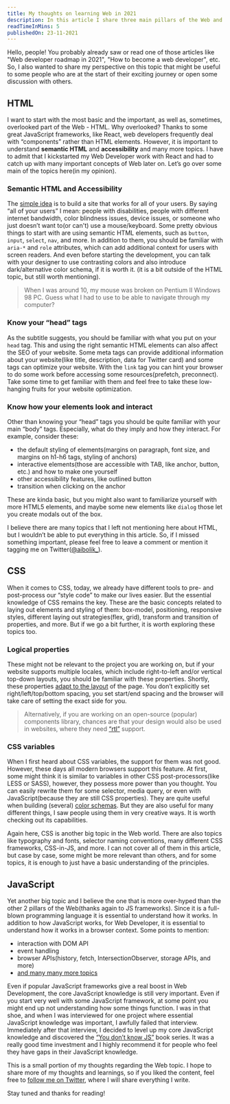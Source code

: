 ```yaml
---
title: My thoughts on learning Web in 2021
description: In this article I share three main pillars of the Web and some important and overlooked topics to add to your Web learning path.
readTimeInMins: 5
publishedOn: 23-11-2021
---
```


Hello, people! You probably already saw or read one of those articles like "Web developer roadmap in 2021", "How to become a web developer", etc. So, I also wanted to share my perspective on this topic that might be useful to some people who are at the start of their exciting journey or open some discussion with others.

## HTML

I want to start with the most basic and the important, as well as, sometimes, overlooked part of the Web - HTML. Why overlooked? Thanks to some great JavaScript frameworks, like React, web developers frequently deal with “components” rather than HTML elements. However, it is important to understand __semantic HTML__ and __accessibility__ and many more topics. I have to admit that I kickstarted my Web Developer work with React and had to catch up with many important concepts of Web later on. Let’s go over some main of the topics here(in my opinion).

### Semantic HTML and Accessibility

The [simple idea](https://web.dev/accessible/ "Accessibility in web.dev") is to build a site that works for all of your users. By saying “all of your users” I mean: people with disabilities, people with different internet bandwidth, color blindness issues, device issues, or someone who just doesn’t want to(or can't) use a mouse/keyboard. Some pretty obvious things to start with are using semantic HTML elements, such as `button`, `input`, `select`, `nav`, and more. In addition to them, you should be familiar with `aria-*` and `role` attributes, which can add additional context for users with screen readers. And even before starting the development, you can talk with your designer to use contrasting colors and also introduce dark/alternative color schema, if it is worth it. (it is a bit outside of the HTML topic, but still worth mentioning).

> When I was around 10, my mouse was broken on Pentium II Windows 98 PC. Guess what I had to use to be able to navigate through my computer?

### Know your “head” tags

As the subtitle suggests, you should be familiar with what you put on your `head` tag. This and using the right semantic HTML elements can also affect the SEO of your website. Some meta tags can provide additional information about your website(like title, description, data for Twitter card) and some tags can optimize your website. With the `link` tag you can hint your browser to do some work before accessing some resources(prefetch, preconnect). Take some time to get familiar with them and feel free to take these low-hanging fruits for your website optimization.

### Know how your elements look and interact

Other than knowing your “head” tags you should be quite familiar with your main “body” tags. Especially, what do they imply and how they interact. For example, consider these:

- the default styling of elements(margins on paragraph, font size, and margins on h1-h6 tags, styling of anchors)
- interactive elements(those are accessible with TAB, like anchor, button, etc.) and how to make one yourself
- other accessibility features, like outlined button
- transition when clicking on the anchor

These are kinda basic, but you might also want to familiarize yourself with more HTML5 elements, and maybe some new elements like `dialog` those let you create modals out of the box.

I believe there are many topics that I left not mentioning here about HTML, but I wouldn’t be able to put everything in this article. So, if I missed something important, please feel free to leave a comment or mention it tagging me on Twitter([@aibolik_](https://twitter.com/aibolik_ "Aibol's twitter account")).

## CSS

When it comes to CSS, today, we already have different tools to pre- and post-process our “style code” to make our lives easier. But the essential knowledge of CSS remains the key. These are the basic concepts related to laying out elements and styling of them: box-model, positioning, responsive styles, different laying out strategies(flex, grid), transform and transition of properties, and more. But if we go a bit further, it is worth exploring these topics too.

### Logical properties

These might not be relevant to the project you are working on, but if your website supports multiple locales, which include right-to-left and/or vertical top-down layouts, you should be familiar with these properties. Shortly, these properties [adapt to the layout](https://web.dev/logical-property-shorthands/ "Web.dev article about Logical Properties") of the page. You don’t explicitly set right/left/top/bottom spacing, you set start/end spacing and the browser will take care of setting the exact side for you.

> Alternatively, if you are working on an open-source (popular) components library, chances are that your design would also be used in websites, where they need [“rtl”](https://developer.mozilla.org/en-US/docs/Web/CSS/direction "Documentation about `direction` in MDN") support. 

### CSS variables

When I first heard about CSS variables, the support for them was not good. However, these days all modern browsers support this feature. At first, some might think it is similar to variables in other CSS post-processors(like LESS or SASS), however, they possess more power than you thought. You can easily rewrite them for some selector, media query, or even with JavaScript(because they are still CSS properties). They are quite useful when building (several) [color schemas](https://web.dev/building-a-color-scheme/ "Web.dev article about building a color scheme with CSS variables"). But they are also useful for many different things, I saw people using them in very creative ways. It is worth checking out its capabilities.

Again here, CSS is another big topic in the Web world. There are also topics like typography and fonts, selector naming conventions, many different CSS frameworks, CSS-in-JS, and more. I can not cover all of them in this article, but case by case, some might be more relevant than others, and for some topics, it is enough to just have a basic understanding of the principles.

## JavaScript

Yet another big topic and I believe the one that is more over-hyped than the other 2 pillars of the Web(thanks again to JS frameworks). Since it is a full-blown programming language it is essential to understand how it works. In addition to how JavaScript works, for Web Developer, it is essential to understand how it works in a browser context. Some points to mention:

- interaction with DOM API
- event handling
- browser APIs(history, fetch, IntersectionObserver, storage APIs, and more)
- [and many many more topics](https://javascript.info/ "Website about JavaScript(from simple to advanced concepts)")

Even if popular JavaScript frameworks give a real boost in Web Development, the core JavaScript knowledge is still very important. Even if you start very well with some JavaScript framework, at some point you might end up not understanding how some things function. I was in that shoe, and when I was interviewed for one project where essential JavaScript knowledge was important, I awfully failed that interview. Immediately after that interview, I decided to level up my core JavaScript knowledge and discovered the [“You don’t know JS”](https://github.com/getify/You-Dont-Know-JS "You don't know JS book in GitHub") book series. It was a really good time investment and I highly recommend it for people who feel they have gaps in their JavaScript knowledge.

This is a small portion of my thoughts regarding the Web topic. I hope to share more of my thoughts and learnings, so if you liked the content, feel free to [follow me on Twitter](https://twitter.com/intent/follow?screen_name=aibolik_ "Follow Aibol on Twitter"), where I will share everything I write. 

Stay tuned and thanks for reading!
